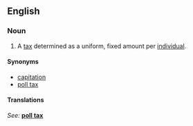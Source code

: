 {{wikipedia}}
==English==

===Noun===
{{en-noun|sg=[[head]] [[tax]]|es}}

#  A [[tax]] determined as a uniform, fixed amount per [[individual]].

====Synonyms====
*[[capitation]]
*[[poll tax]]

====Translations====
{{top}}
''See: '' '''[[poll tax]]'''
{{bottom}}